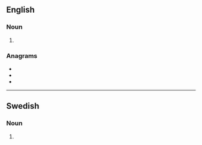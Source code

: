 ==English==

===Noun===
{{head|en|noun plural form}}

# {{plural of|donator|lang=en}}

===Anagrams===
* {{l|en|odorants}}
* {{l|en|tandoors}}
* {{l|en|tornados}}

----

==Swedish==

===Noun===
{{head|sv|noun form}}

# {{sv-noun-form-indef-gen|donator}}